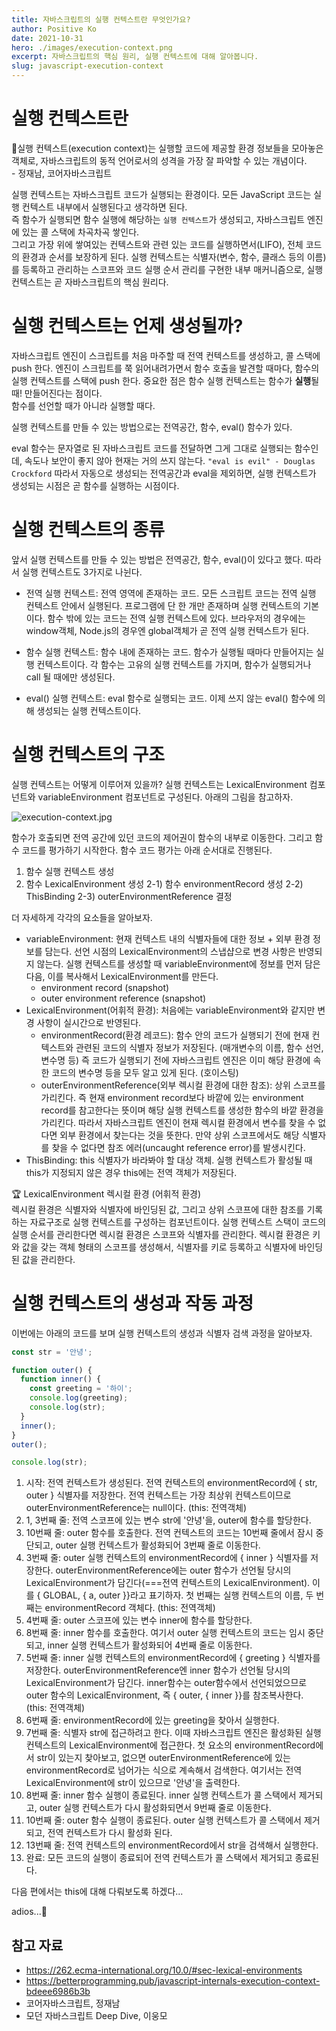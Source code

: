 ```yaml
---
title: 자바스크립트의 실행 컨텍스트란 무엇인가요?
author: Positive Ko
date: 2021-10-31
hero: ./images/execution-context.png
excerpt: 자바스크립트의 핵심 원리, 실행 컨텍스트에 대해 알아봅니다.
slug: javascript-execution-context
---
```


# 실행 컨텍스트란

<emphasizing>
  📌실행 컨텍스트(execution context)는 실행할 코드에 제공할 환경 정보들을
  모아놓은 객체로, 자바스크립트의 동적 언어로서의 성격을 가장 잘 파악할 수 있는
  개념이다. <br />- 정재남, 코어자바스크립트
</emphasizing>

실행 컨텍스트는 자바스크립트 코드가 실행되는 환경이다. 모든 JavaScript 코드는 실행 컨텍스트 내부에서 실행된다고 생각하면 된다.<br />
즉 함수가 실행되면 함수 실행에 해당하는 `실행 컨텍스트`가 생성되고, 자바스크립트 엔진에 있는 콜 스택에 차곡차곡 쌓인다.<br />
그리고 가장 위에 쌓여있는 컨텍스트와 관련 있는 코드를 실행하면서(LIFO), 전체 코드의 환경과 순서를 보장하게 된다.
실행 컨텍스트는 식별자(변수, 함수, 클래스 등의 이름)를 등록하고 관리하는 스코프와 코드 실행 순서 관리를 구현한 내부 매커니즘으로, 실행 컨텍스트는 곧 자바스크립트의 핵심 원리다.

# 실행 컨텍스트는 언제 생성될까?

자바스크립트 엔진이 스크립트를 처음 마주할 때 전역 컨텍스트를 생성하고, 콜 스택에 push 한다.
엔진이 스크립트를 쭉 읽어내려가면서 함수 호출을 발견할 때마다, 함수의 실행 컨텍스트를 스택에 push 한다.
중요한 점은 함수 실행 컨텍스트는 함수가 **실행**될 때! 만들어진다는 점이다.<br />
함수를 선언할 때가 아니라 실행할 때다.

실행 컨텍스트를 만들 수 있는 방법으로는 전역공간, 함수, eval() 함수가 있다.

eval 함수는 문자열로 된 자바스크립트 코드를 전달하면 그게 그대로 실행되는 함수인데, 속도나 보안이 좋지 않아 현재는 거의 쓰지 않는다.
`"eval is evil" - Douglas Crockford`
따라서 자동으로 생성되는 전역공간과 eval을 제외하면, 실행 컨텍스트가 생성되는 시점은 곧 함수를 실행하는 시점이다.

# 실행 컨텍스트의 종류

앞서 실행 컨텍스트를 만들 수 있는 방법은 전역공간, 함수, eval()이 있다고 했다.
따라서 실행 컨텍스트도 3가지로 나뉜다.

- 전역 실행 컨텍스트: 전역 영역에 존재하는 코드.
  모든 스크립트 코드는 전역 실행 컨텍스트 안에서 실행된다.
  프로그램에 단 한 개만 존재하며 실행 컨텍스트의 기본이다. 함수 밖에 있는 코드는 전역 실행 컨텍스트에 있다.
  브라우저의 경우에는 window객체, Node.js의 경우엔 global객체가 곧 전역 실행 컨텍스트가 된다.

- 함수 실행 컨텍스트: 함수 내에 존재하는 코드.
  함수가 실행될 때마다 만들어지는 실행 컨텍스트이다.
  각 함수는 고유의 실행 컨텍스트를 가지며, 함수가 실행되거나 call 될 때에만 생성된다.

- eval() 실행 컨텍스트: eval 함수로 실행되는 코드.
  이제 쓰지 않는 eval() 함수에 의해 생성되는 실행 컨텍스트이다.

# 실행 컨텍스트의 구조

실행 컨텍스트는 어떻게 이루어져 있을까?
실행 컨텍스트는 LexicalEnvironment 컴포넌트와 variableEnvironment 컴포넌트로 구성된다.
아래의 그림을 참고하자.

<div className='Image__Small'>
  <img
    src='./images/execution-context.jpg'
    title='execution-context.jpg'
    alt='execution-context.jpg'
  />
</div>

함수가 호출되면 전역 공간에 있던 코드의 제어권이 함수의 내부로 이동한다.
그리고 함수 코드를 평가하기 시작한다. 함수 코드 평가는 아래 순서대로 진행된다.
1) 함수 실행 컨텍스트 생성 
2) 함수 LexicalEnvironment 생성 
  2-1) 함수 environmentRecord 생성
  2-2) ThisBinding
  2-3) outerEnvironmentReference 결정

더 자세하게 각각의 요소들을 알아보자. 

- variableEnvironment: 현재 컨텍스트 내의 식별자들에 대한 정보 + 외부 환경
  정보를 담는다. 선언 시점의 LexicalEnvironment의 스냅샵으로 변경 사항은 반영되지 않는다.
  실행 컨텍스트를 생성할 때 variableEnvironment에 정보를 먼저 담은 다음,
  이를 복사해서 LexicalEnvironment를 만든다.
  - environment record (snapshot)
  - outer environment reference (snapshot)
- LexicalEnvironment(어휘적 환경): 처음에는 variableEnvironment와 같지만 변경 사항이
  실시간으로 반영된다.
  - environmentRecord(환경 레코드): 함수 안의 코드가 실행되기 전에 현재 컨텍스트와 관련된 코드의 식별자 정보가 저장된다.
    (매개변수의 이름, 함수 선언, 변수명 등)
    즉 코드가 실행되기 전에 자바스크립트 엔진은 이미 해당 환경에 속한 코드의 변수명 등을 모두 알고 있게 된다. (호이스팅)
  - outerEnvironmentReference(외부 렉시컬 환경에 대한 참조): 상위 스코프를 가리킨다. 즉 현재 environment record보다 바깥에 있는 environment record를 참고한다는 뜻이며
    해당 실행 컨텍스트를 생성한 함수의 바깥 환경을 가리킨다.
    따라서 자바스크립트 엔진이 현재 렉시컬 환경에서 변수를 찾을 수 없다면 외부 환경에서 찾는다는 것을 뜻한다.
    만약 상위 스코프에서도 해당 식별자를 찾을 수 없다면 참조 에러(uncaught reference error)를 발생시킨다.
- ThisBinding: this 식별자가 바라봐야 할 대상 객체. 실행 컨텍스트가 활성될 때 this가 지정되지 않은 경우 this에는 전역 객체가 저장된다. 
  

<emphasizing>
  🏆 LexicalEnvironment 렉시컬 환경 (어휘적 환경) <br />
  렉시컬 환경은 식별자와 식별자에 바인딩된 값, 그리고 상위 스코프에 대한 참조를 기록하는
  자료구조로 실행 컨텍스트를 구성하는 컴포넌트이다. 실행 컨텍스트 스택이 코드의 실행
  순서를 관리한다면 렉시컬 환경은 스코프와 식별자를 관리한다. 렉시컬 환경은 키와
  값을 갖는 객체 형태의 스코프를 생성해서, 식별자를 키로 등록하고 식별자에 바인딩된
  값을 관리한다.
</emphasizing>

# 실행 컨텍스트의 생성과 작동 과정

이번에는 아래의 코드를 보며 실행 컨텍스트의 생성과 식별자 검색 과정을 알아보자.

```js
const str = '안녕';

function outer() {
  function inner() {
    const greeting = '하이';
    console.log(greeting);
    console.log(str);
  }
  inner();
}
outer();

console.log(str);
```

1. 시작: 전역 컨텍스트가 생성된다. 전역 컨텍스트의 environmentRecord에 { str, outer } 식별자를 저장한다.
   전역 컨텍스트는 가장 최상위 컨텍스트이므로 outerEnvironmentReference는 null이다. (this: 전역객체)
2. 1, 3번째 줄: 전역 스코프에 있는 변수 str에 '안녕'을, outer에 함수를 할당한다.
3. 10번째 줄: outer 함수를 호출한다. 전역 컨텍스트의 코드는 10번째 줄에서 잠시 중단되고, outer 실행 컨텍스트가 활성화되어 3번째 줄로 이동한다.
4. 3번째 줄: outer 실행 컨텍스트의 environmentRecord에 { inner } 식별자를 저장한다.
   outerEnvironmentReference에는 outer 함수가 선언될 당시의 LexicalEnvironment가 담긴다(===전역 컨텍스트의 LexicalEnvironment).
   이를 { GLOBAL, { a, outer }}라고 표기하자. 첫 번째는 실행 컨텍스트의 이름, 두 번째는 environmentRecord 객체다. (this: 전역객체)
5. 4번째 줄: outer 스코프에 있는 변수 inner에 함수를 할당한다.
6. 8번째 줄: inner 함수를 호출한다. 여기서 outer 실행 컨텍스트의 코드는 임시 중단되고, inner 실행 컨텍스트가 활성화되어 4번째 줄로 이동한다.
7. 5번째 줄: inner 실행 컨텍스트의 environmentRecord에 { greeting } 식별자를 저장한다.
   outerEnvironmentReference엔 inner 함수가 선언될 당시의 LexicalEnvironment가 담긴다. inner함수는 outer함수에서 선언되었으므로
   outer 함수의 LexicalEnvironment, 즉 { outer, { inner }}를 참조복사한다. (this: 전역객체)
8. 6번째 줄: environmentRecord에 있는 greeting을 찾아서 실행한다.
9. 7번째 줄: 식별자 str에 접근하려고 한다. 이때 자바스크립트 엔진은 활성화된 실행 컨텍스트의 LexicalEnvironment에 접근한다.
   첫 요소의 environmentRecord에서 str이 있는지 찾아보고, 없으면 outerEnvironmentReference에 있는 environmentRecord로 넘어가는 식으로 계속해서 검색한다.
   여기서는 전역 LexicalEnvironment에 str이 있으므로 '안녕'을 출력한다.
10. 8번째 줄: inner 함수 실행이 종료된다. inner 실행 컨텍스트가 콜 스택에서 제거되고, outer 실행 컨텍스트가 다시 활성화되면서 9번째 줄로 이동한다.
11. 10번째 줄: outer 함수 실행이 종료된다. outer 실행 컨텍스트가 콜 스택에서 제거되고, 전역 컨텍스트가 다시 활성화 된다.
12. 13번째 줄: 전역 컨텍스트의 environmentRecord에서 str을 검색해서 실행한다.
13. 완료: 모든 코드의 실행이 종료되어 전역 컨텍스트가 콜 스택에서 제거되고 종료된다.


다음 편에서는
this에 대해 다뤄보도록 하겠다...

adios...🍷


## 참고 자료
- https://262.ecma-international.org/10.0/#sec-lexical-environments
- https://betterprogramming.pub/javascript-internals-execution-context-bdeee6986b3b
- 코어자바스크립트, 정재남
- 모던 자바스크립트 Deep Dive, 이웅모

